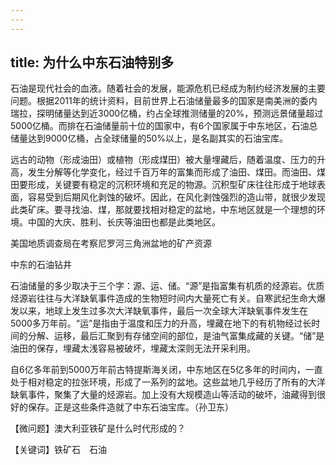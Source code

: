 ```yaml
---
---
---
```

title: 为什么中东石油特别多
---




石油是现代社会的血液。随着社会的发展，能源危机已经成为制约经济发展的主要问题。根据2011年的统计资料，目前世界上石油储量最多的国家是南美洲的委内瑞拉，探明储量达到近3000亿桶，约占全球推测储量的20%，预测远景储量超过5000亿桶。而排在石油储量前十位的国家中，有6个国家属于中东地区，石油总储量达到9000亿桶，占全球储量的50%以上，是名副其实的石油宝库。

远古的动物（形成油田）或植物（形成煤田）被大量埋藏后，随着温度、压力的升高，发生分解等化学变化，经过千百万年的富集而形成了油田、煤田。而油田、煤田要形成，关键要有稳定的沉积环境和充足的物源。沉积型矿床往往形成于地球表面，容易受到后期风化剥蚀的破坏。因此，在风化剥蚀强烈的造山带，就很少发现此类矿床。要寻找油、煤，那就要找相对稳定的盆地，中东地区就是一个理想的环境。中国的大庆、胜利、长庆等油田也都是此类地区。

美国地质调查局在考察尼罗河三角洲盆地的矿产资源



中东的石油钻井



石油储量的多少取决于三个字：源、运、储。“源”是指富集有机质的烃源岩。优质烃源岩往往与大洋缺氧事件造成的生物短时间内大量死亡有关。自寒武纪生命大爆发以来，地球上发生过多次大洋缺氧事件，最后一次全球大洋缺氧事件发生在5000多万年前。“运”是指由于温度和压力的升高，埋藏在地下的有机物经过长时间的分解、运移，最后汇聚到有存储空间的部位，是油气富集成藏的关键。“储”是油田的保存，埋藏太浅容易被破坏，埋藏太深则无法开采利用。

自6亿多年前到5000万年前古特提斯海关闭，中东地区在5亿多年的时间内，一直处于相对稳定的拉张环境，形成了一系列的盆地。这些盆地几乎经历了所有的大洋缺氧事件，聚集了大量的烃源岩。加上没有大规模造山等活动的破坏，油藏得到很好的保存。正是这些条件造就了中东石油宝库。（孙卫东）





【微问题】澳大利亚铁矿是什么时代形成的？

【关键词】铁矿石　石油